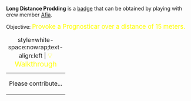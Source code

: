 '''Long Distance Prodding''' is a [[Badges|badge]] that can be obtained by playing with crew member [[Afia_Manicato|Afia]].

Objective: <big style="color:yellow">Provoke a Prognosticar over a distance of 15 meters.</big>

{| class="mw-collapsible mw-collapsed"
|+ style=white-space:nowrap;text-align:left | <big style="color:yellow">💡 Walkthrough</big>
|-
| Please contribute...
|}